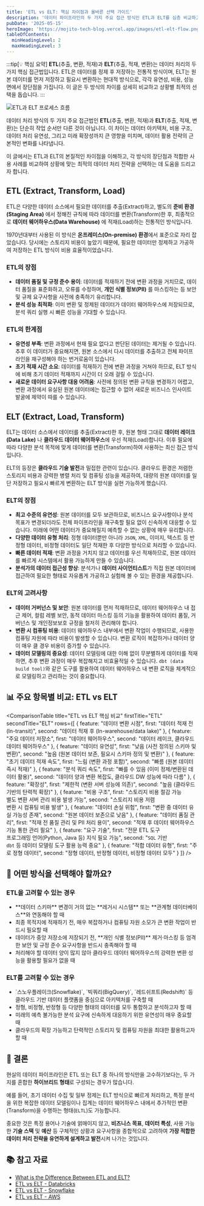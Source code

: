```yaml
---
title: 'ETL vs ELT: 핵심 차이점과 올바른 선택 가이드'
description: '데이터 파이프라인의 두 가지 주요 접근 방식인 ETL과 ELT를 심층 비교하고, 상황에 맞는 최적의 선택을 위한 가이드라인을 제공합니다.'
pubDate: '2025-05-15'
heroImage: 'https://mojito-tech-blog.vercel.app/images/etl-elt-flow.png'
tableOfContents:
  minHeadingLevel: 2
  maxHeadingLevel: 3
---
```


:::tip[💡 핵심 요약]
**ETL**(추출, 변환, 적재)과 **ELT**(추출, 적재, 변환)는 데이터 처리의 두 가지 핵심 접근법입니다. ETL은 데이터를 정제 후 저장하는 전통적 방식이며, ELT는 원본 데이터를 먼저 저장하고 필요시 변환하는 현대적 방식으로, 각각 유연성, 비용, 성능 면에서 장단점을 가집니다. 이 글은 두 방식의 차이를 상세히 비교하고 상황별 최적의 선택을 돕습니다.
:::

![ETL과 ELT 프로세스 흐름](/images/etl-elt-flow.png)

데이터 처리 방식의 두 가지 주요 접근법인 **ETL**(추출, 변환, 적재)과 **ELT**(추출, 적재, 변환)는 단순히 작업 순서만 다른 것이 아닙니다. 이 차이는 데이터 아키텍처, 비용 구조, 데이터 처리 유연성, 그리고 미래 확장성까지 큰 영향을 미치며, 데이터 활용 전략의 근본적인 변화를 나타냅니다.

이 글에서는 ETL과 ELT의 본질적인 차이점을 이해하고, 각 방식의 장단점과 적합한 사용 사례를 비교하여 상황에 맞는 최적의 데이터 처리 전략을 선택하는 데 도움을 드리고자 합니다.

## ETL (Extract, Transform, Load)

ETL은 다양한 데이터 소스에서 필요한 데이터를 추출(Extract)하고, 별도의 **준비 환경(Staging Area)** 에서 정해진 규칙에 따라 데이터를 변환(Transform)한 후, 최종적으로 **데이터 웨어하우스(Data Warehouse)** 에 적재(Load)하는 전통적인 방식입니다.

1970년대부터 사용된 이 방식은 **온프레미스(On-premise) 환경**에서 표준으로 자리 잡았습니다. 당시에는 스토리지 비용이 높았기 때문에, 필요한 데이터만 정제하고 가공하여 저장하는 ETL 방식이 비용 효율적이었습니다.

### ETL의 장점

*   **데이터 품질 및 규정 준수 용이**: 데이터를 적재하기 전에 변환 과정을 거치므로, 데이터 품질을 표준화하고, 오류를 수정하며, **개인 식별 정보(PII)** 를 마스킹하는 등 보안 및 규제 요구사항을 사전에 충족하기 유리합니다.
*   **분석 성능 최적화**: 이미 변환 및 정제된 데이터가 데이터 웨어하우스에 저장되므로, 분석 쿼리 실행 시 빠른 성능을 기대할 수 있습니다.

### ETL의 한계점

*   **유연성 부족**: 변환 과정에서 현재 필요 없다고 판단된 데이터는 제거될 수 있습니다. 추후 이 데이터가 중요해지면, 원본 소스에서 다시 데이터를 추출하고 전체 파이프라인을 재구성해야 하는 번거로움이 있습니다.
*   **초기 적재 시간 소요**: 데이터를 적재하기 전에 변환 과정을 거쳐야 하므로, ELT 방식에 비해 초기 데이터 적재까지 시간이 더 오래 걸릴 수 있습니다.
*   **새로운 데이터 요구사항 대응 어려움**: 사전에 정의된 변환 규칙을 변경하기 어렵고, 변환 과정에서 유실된 원본 데이터에는 접근할 수 없어 새로운 비즈니스 인사이트 발굴에 제약이 따를 수 있습니다.

## ELT (Extract, Load, Transform)

ELT는 데이터 소스에서 데이터를 추출(Extract)한 후, 원본 형태 그대로 **데이터 레이크(Data Lake)** 나 **클라우드 데이터 웨어하우스**에 우선 적재(Load)합니다. 이후 필요에 따라 다양한 분석 목적에 맞게 데이터를 변환(Transform)하여 사용하는 최신 접근 방식입니다.

ELT의 등장은 **클라우드 기술 발전**과 밀접한 관련이 있습니다. 클라우드 환경은 저렴한 스토리지 비용과 강력한 병렬 처리 및 컴퓨팅 성능을 제공하여, 대량의 원본 데이터를 일단 저장하고 필요시 빠르게 변환하는 ELT 방식을 실현 가능하게 했습니다.

### ELT의 장점

*   **최고 수준의 유연성**: 원본 데이터를 모두 보관하므로, 비즈니스 요구사항이나 분석 목표가 변경되더라도 전체 파이프라인을 재구축할 필요 없이 신속하게 대응할 수 있습니다. 미래에 어떤 데이터가 중요해질지 예측할 수 없는 상황에 매우 유리합니다.
*   **다양한 데이터 유형 처리**: 정형 데이터뿐만 아니라 `JSON`, `XML`, 이미지, 텍스트 등 반정형 데이터, 비정형 데이터도 일단 적재한 후 다양한 방식으로 처리할 수 있습니다.
*   **빠른 데이터 적재**: 변환 과정을 거치지 않고 데이터를 우선 적재하므로, 원본 데이터를 빠르게 시스템에서 활용 가능하게 만들 수 있습니다.
*   **분석가의 데이터 접근성 향상**: 분석가나 **데이터 사이언티스트**가 직접 원본 데이터에 접근하여 필요한 형태로 자유롭게 가공하고 실험해 볼 수 있는 환경을 제공합니다.

### ELT의 고려사항

*   **데이터 거버넌스 및 보안**: 원본 데이터를 먼저 적재하므로, 데이터 웨어하우스 내 접근 제어, 컬럼 레벨 보안, 동적 데이터 마스킹 등의 기능을 활용하여 데이터 품질, 거버넌스 및 개인정보보호 규정을 철저히 관리해야 합니다.
*   **변환 시 컴퓨팅 비용**: 데이터 웨어하우스 내부에서 변환 작업이 수행되므로, 사용한 컴퓨팅 자원에 따라 비용이 발생할 수 있습니다. 변환 로직이 복잡하거나 데이터 양이 매우 클 경우 비용이 증가할 수 있습니다.
*   **데이터 모델링의 중요성**: 데이터 모델링에 대한 이해 없이 무분별하게 데이터를 적재하면, 추후 변환 과정이 매우 복잡해지고 비효율적일 수 있습니다. `dbt (data build tool)`와 같은 도구를 활용하여 데이터 웨어하우스 내 변환 로직을 체계적으로 모델링하고 관리하는 것이 중요합니다.

## 📊 주요 항목별 비교: ETL vs ELT

<ComparisonTable
  title="ETL vs ELT 핵심 비교"
  firstTitle="ETL"
  secondTitle="ELT"
  rows={[
    {
      feature: "데이터 변환 시점",
      first: "데이터 적재 전 (In-transit)",
      second: "데이터 적재 후 (In-warehouse/data lake)"
    },
    {
      feature: "주요 데이터 저장소",
      first: "데이터 웨어하우스",
      second: "데이터 레이크, 클라우드 데이터 웨어하우스"
    },
    {
      feature: "데이터 유연성",
      first: "낮음 (사전 정의된 스키마 및 변환)",
      second: "높음 (원본 데이터 보존, 필요시 스키마 정의 및 변환)"
    },
    {
      feature: "초기 데이터 적재 속도",
      first: "느림 (변환 과정 포함)",
      second: "빠름 (원본 데이터 즉시 적재)"
    },
    {
      feature: "분석 쿼리 속도",
      first: "빠를 수 있음 (이미 정제/변환된 데이터 활용)",
      second: "데이터 양과 변환 복잡도, 클라우드 DW 성능에 따라 다름"
    },
    {
      feature: "확장성",
      first: "제한적 (변환 서버 성능에 의존)",
      second: "높음 (클라우드 기반의 탄력적 확장)"
    },
    {
      feature: "비용 구조",
      first: "스토리지 비용 절감 가능<br/>별도 변환 서버 관리 비용 발생 가능",
      second: "스토리지 비용 저렴<br/>변환 시 컴퓨팅 비용 발생"
    },
    {
      feature: "데이터 손실 위험",
      first: "변환 중 데이터 유실 가능성 존재",
      second: "원본 데이터 보존으로 낮음"
    },
    {
      feature: "데이터 품질 관리",
      first: "적재 전 품질 관리 및 PII 처리 용이",
      second: "적재 후 데이터 웨어하우스 기능 통한 관리 필요"
    },
    {
      feature: "요구 기술",
      first: "전문 ETL 도구<br/>프로그래밍 언어(Python, Java 등) 지식 필요 가능",
      second: "`SQL` 기반<br/>`dbt` 등 데이터 모델링 도구 활용 능력 중요"
    },
    {
      feature: "적합 데이터 유형",
      first: "주로 정형 데이터",
      second: "정형 데이터, 반정형 데이터, 비정형 데이터 모두"
    }
  ]}
/>

## 🤔 어떤 방식을 선택해야 할까요?

<ChoiceCardGrid>
  <div slot="choiceOne" class="choice-card etl-card">
    <div class="card-header">
      <h3 class="card-title">ETL을 고려할 수 있는 경우</h3>
    </div>
    <ul class="card-content">
      <li>**데이터 스키마** 변경이 거의 없는 **레거시 시스템** 또는 **관계형 데이터베이스**와 연동해야 할 때</li>
      <li>최종 목적지에 적재하기 전, 매우 복잡하거나 컴퓨팅 자원 소모가 큰 변환 작업이 반드시 필요할 때</li>
      <li>데이터가 중앙 저장소에 저장되기 전, **개인 식별 정보(PII)** 제거·마스킹 등 엄격한 보안 및 규정 준수 요구사항을 반드시 충족해야 할 때</li>
      <li>처리해야 할 데이터 양이 많지 않아 클라우드 데이터 웨어하우스의 강력한 변환 성능을 활용할 필요가 없을 때</li>
    </ul>
  </div>
  <div slot="choiceTwo" class="choice-card elt-card">
    <div class="card-header">
      <h3 class="card-title">ELT를 고려할 수 있는 경우</h3>
    </div>
    <ul class="card-content">
      <li>`스노우플레이크(Snowflake)`, `빅쿼리(BigQuery)`, `레드쉬프트(Redshift)` 등 클라우드 기반 데이터 플랫폼을 중심으로 아키텍처를 구축할 때</li>
      <li>정형, 비정형, 반정형 등 다양한 형태의 데이터를 모두 통합하고 분석하고자 할 때</li>
      <li>미래의 예측 불가능한 분석 요구에 신속하게 대응하기 위한 유연성이 매우 중요할 때</li>
      <li>클라우드의 확장 가능하고 탄력적인 스토리지 및 컴퓨팅 자원을 최대한 활용하고자 할 때</li>
    </ul>
  </div>
</ChoiceCardGrid>

## 🏁 결론

현실의 데이터 파이프라인은 ETL 또는 ELT 중 하나의 방식만을 고수하기보다는, 두 가지를 혼합한 **하이브리드 형태**로 구성되는 경우가 많습니다.

예를 들어, 초기 데이터 수집 및 일부 정제는 ELT 방식으로 빠르게 처리하고, 특정 분석을 위한 복잡한 데이터 모델링이나 집계는 데이터 웨어하우스 내에서 추가적인 변환(Transform)을 수행하는 형태(`ELTL`)도 가능합니다.

중요한 것은 특정 용어나 기술에 얽매이지 않고, **비즈니스 목표**, **데이터 특성**, 사용 가능한 **기술 스택** 및 **예산** 등 구체적인 상황과 요구사항을 종합적으로 고려하여 **가장 적합한 데이터 처리 전략을 유연하게 설계하고 발전**시켜 나가는 것입니다.

## 📚 참고 자료

- [What is the Difference Between ETL and ELT?](https://rivery.io/blog/etl-vs-elt/)
- [ETL vs ELT - Databricks](https://www.databricks.com/discover/etl/vs-elt)
- [ETL vs ELT - Snowflake](https://www.snowflake.com/guides/etl-vs-elt/)
- [ETL vs ELT - AWS](https://aws.amazon.com/ko/compare/the-difference-between-etl-and-elt/)
